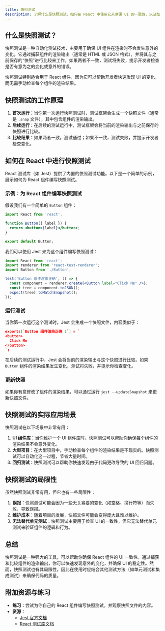 ```yaml
---
title: 快照测试
description: 了解什么是快照测试，如何在 React 中使用它来确保 UI 的一致性，以及如何编写和维护快照测试。
---
```


## 什么是快照测试？

快照测试是一种自动化测试技术，主要用于确保 UI 组件在渲染时不会发生意外的变化。它通过捕获组件的渲染输出（通常是 HTML 或 JSON 格式），并将其与之前保存的“快照”进行比较来工作。如果两者不一致，测试将失败，提示开发者检查是否有意为之的变化或意外的错误。

快照测试特别适合用于 React 组件，因为它可以帮助开发者快速发现 UI 的变化，而无需手动检查每个组件的渲染结果。

## 快照测试的工作原理

1. **首次运行**：当你第一次运行快照测试时，测试框架会生成一个快照文件（通常是 `.snap` 文件），其中包含组件的渲染输出。
2. **后续运行**：在后续的测试运行中，测试框架会将当前的渲染输出与之前保存的快照进行比较。
3. **比较结果**：如果两者一致，测试通过；如果不一致，测试失败，并提示开发者检查变化。

## 如何在 React 中进行快照测试

React 测试库（如 Jest）提供了内置的快照测试功能。以下是一个简单的示例，展示如何为 React 组件编写快照测试。

### 示例：为 React 组件编写快照测试

假设我们有一个简单的 `Button` 组件：

```jsx
import React from 'react';

function Button({ label }) {
  return <button>{label}</button>;
}

export default Button;
```

我们可以使用 Jest 来为这个组件编写快照测试：

```jsx
import React from 'react';
import renderer from 'react-test-renderer';
import Button from './Button';

test('Button 组件渲染正确', () => {
  const component = renderer.create(<Button label="Click Me" />);
  const tree = component.toJSON();
  expect(tree).toMatchSnapshot();
});
```

### 运行测试

当你第一次运行这个测试时，Jest 会生成一个快照文件，内容类似于：

```json
exports[`Button 组件渲染正确 1`] = `
<button>
  Click Me
</button>
`;
```

在后续的测试运行中，Jest 会将当前的渲染输出与这个快照进行比较。如果 `Button` 组件的渲染结果发生变化，测试将失败，并提示你检查变化。

### 更新快照

如果你有意修改了组件的渲染结果，可以通过运行 `jest --updateSnapshot` 来更新快照文件。

## 快照测试的实际应用场景

快照测试在以下场景中非常有用：

1. **UI 组件库**：当你维护一个 UI 组件库时，快照测试可以帮助你确保每个组件的渲染结果不会意外变化。
2. **大型项目**：在大型项目中，手动检查每个组件的渲染结果是不现实的。快照测试可以自动化这一过程，节省大量时间。
3. **回归测试**：快照测试可以帮助你快速发现由于代码更改导致的 UI 回归问题。

## 快照测试的局限性

虽然快照测试非常有用，但它也有一些局限性：

1. **误报**：快照测试可能会因为一些无关紧要的变化（如空格、换行符等）而失败，导致误报。
2. **维护成本**：随着项目的发展，快照文件可能会变得庞大且难以维护。
3. **无法替代单元测试**：快照测试主要用于检查 UI 的一致性，但它无法替代单元测试来验证组件的逻辑和行为。

## 总结

快照测试是一种强大的工具，可以帮助你确保 React 组件的 UI 一致性。通过捕获和比较组件的渲染输出，你可以快速发现意外的变化，并确保 UI 的稳定性。然而，快照测试也有其局限性，因此在使用时应结合其他测试方法（如单元测试和集成测试）来确保代码的质量。

## 附加资源与练习

- **练习**：尝试为你自己的 React 组件编写快照测试，并观察快照文件的内容。
- **资源**：
  - [Jest 官方文档](https://jestjs.io/docs/snapshot-testing)
  - [React 测试库文档](https://testing-library.com/docs/react-testing-library/intro)
